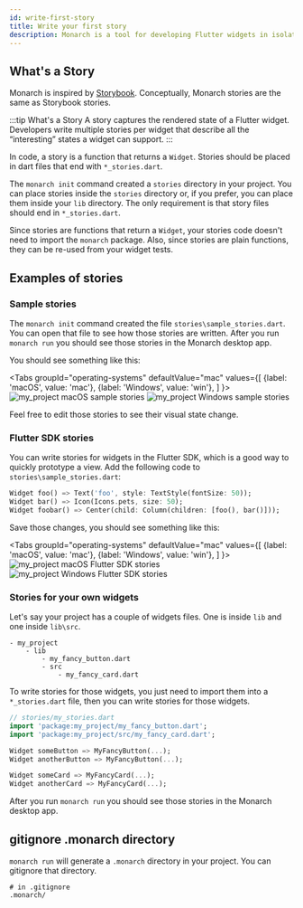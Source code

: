 ```yaml
---
id: write-first-story
title: Write your first story
description: Monarch is a tool for developing Flutter widgets in isolation. It makes it super easy to build widgets for complex UIs.
---
```



## What's a Story
Monarch is inspired by [Storybook](https://storybook.js.org/). Conceptually, 
Monarch stories are the same as Storybook stories.

:::tip What's a Story
A story captures the rendered state of a Flutter widget. Developers write 
multiple stories per widget that describe all the “interesting” states 
a widget can support.
:::

In code, a story is a function that returns a `Widget`. Stories should be 
placed in dart files that end with `*_stories.dart`.

The `monarch init` command created a `stories` directory in your project. You
can place stories inside the `stories` directory or, if you prefer, you can place them 
inside your `lib` directory. The only requirement is that story files should 
end in `*_stories.dart`.

Since stories are functions that return a `Widget`, your stories code
doesn't need to import the `monarch` package. Also, since stories are 
plain functions, they can be re-used from your widget tests.

## Examples of stories

### Sample stories
The `monarch init` command created the file `stories\sample_stories.dart`. You 
can open that file to see how those stories are written. After you run 
`monarch run` you should see those stories in the Monarch desktop app.

You should see something like this:

<Tabs
  groupId="operating-systems"
  defaultValue="mac"
  values={[
    {label: 'macOS', value: 'mac'},
    {label: 'Windows', value: 'win'},
  ]
}>
  <TabItem value="mac">
    <img alt="my_project macOS sample stories" src={my_project_macos_sample_stories}/>
  </TabItem>
  <TabItem value="win">
    <img alt="my_project Windows sample stories" src={my_project_windows_sample_stories}/>
  </TabItem>
</Tabs>

Feel free to edit those stories to see their visual state change.

### Flutter SDK stories
You can write stories for widgets in the Flutter SDK, which is a good way 
to quickly prototype a view. Add the following code to `stories\sample_stories.dart`:

```dart
Widget foo() => Text('foo', style: TextStyle(fontSize: 50));
Widget bar() => Icon(Icons.pets, size: 50);
Widget foobar() => Center(child: Column(children: [foo(), bar()]));
```

Save those changes, you should see something like this:

<Tabs
  groupId="operating-systems"
  defaultValue="mac"
  values={[
    {label: 'macOS', value: 'mac'},
    {label: 'Windows', value: 'win'},
  ]
}>
  <TabItem value="mac">
    <img alt="my_project macOS Flutter SDK stories" src={my_project_macos_flutter_sdk_stories}/>
  </TabItem>
  <TabItem value="win">
    <img alt="my_project Windows Flutter SDK stories" src={my_project_windows_flutter_sdk_stories}/>
  </TabItem>
</Tabs>

### Stories for your own widgets
Let's say your project has a couple of widgets files. One is inside `lib`
and one inside `lib\src`.

```
- my_project
    - lib
        - my_fancy_button.dart
        - src
            - my_fancy_card.dart
```

To write stories for those widgets, you just need to import them into a 
`*_stories.dart` file, then you can write stories for those widgets.
```dart
// stories/my_stories.dart
import 'package:my_project/my_fancy_button.dart';
import 'package:my_project/src/my_fancy_card.dart';

Widget someButton => MyFancyButton(...);
Widget anotherButton => MyFancyButton(...);

Widget someCard => MyFancyCard(...);
Widget anotherCard => MyFancyCard(...);
```

After you run `monarch run` you should see those stories in the Monarch desktop 
app.

## gitignore .monarch directory
`monarch run` will generate a `.monarch` directory in your project. You
can gitignore that directory.
```
# in .gitignore
.monarch/
```

